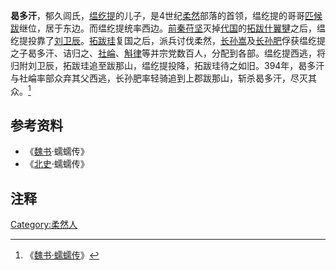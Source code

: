 '''曷多汗'''，郁久闾氏，[[缊纥提|缊纥提]]的儿子，是4世纪[[柔然|柔然]]部落的首领，缊纥提的哥哥[[匹候跋|匹候跋]]继位，居于东边。而缊纥提统率西边。[[前秦|前秦]][[苻坚|苻坚]]灭掉[[代_(十六国)|代国]]的[[拓跋什翼犍|拓跋什翼犍]]之后，缊纥提投靠了[[刘卫辰|刘卫辰]]。[[拓跋珪|拓跋珪]]复国之后，派兵讨伐柔然，[[长孙嵩|长孙嵩]]及[[长孙肥|长孙肥]]俘获缊纥提之子曷多汗、诘归之、[[社崘|社崘]]、[[斛律|斛律]]等并宗党数百人，分配到各部。缊纥提西逃，将归附刘卫辰，拓跋珪追至跋那山，缊纥提投降，拓跋珪待之如旧。394年，曷多汗与社崘率部众弃其父西逃，长孙肥率轻骑追到上郡跋那山，斩杀曷多汗，尽灭其众。<ref>《[[s:魏书/卷103|魏书·蠕蠕传]]》</ref>

{{start box}}
{{s-before|[[缊纥提|缊纥提]]}}
{{s-title|[[柔然|柔然]]首领}}
{{s-after|[[社崘|社崘]]}}
{{end box}}

==参考资料==
*《[[魏书|魏书]]·蠕蠕传》
*《[[北史|北史]]·蠕蠕传》

==注释==
{{Reflist|2}}

[[Category:柔然人|Category:柔然人]]